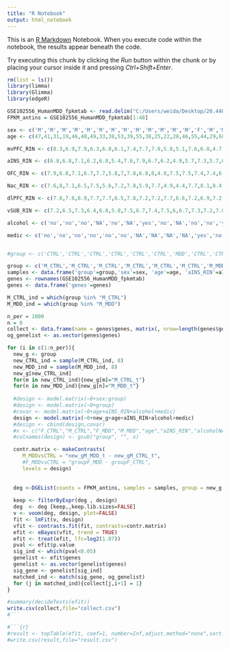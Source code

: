 ---
title: "R Notebook"
output: html_notebook
---

This is an [R Markdown](http://rmarkdown.rstudio.com) Notebook. When you execute code within the notebook, the results appear beneath the code. 

Try executing this chunk by clicking the *Run* button within the chunk or by placing your cursor inside it and pressing *Ctrl+Shift+Enter*. 

```{r}
rm(list = ls())
library(limma)
library(Glimma)
library(edgeR)

GSE102556_HumanMDD_fpkmtab <- read.delim("C:/Users/weida/Desktop/20.440/Project/GSE102556_HumanMDD_fpkmtab.txt", row.names=1)
FPKM_antins = GSE102556_HumanMDD_fpkmtab[1:48]
```

```{r}
sex <- c('M','M','M','M','M','M','M','M','M','M','M','M','M','F','M','M','F','F','F','M','M','M','F','M','F','F','M','M','M','F','M','F','F','M','F','F','M','F','F','F','F','F','F','F','F','F','M','F')
age <- c(47,41,31,19,46,40,49,33,38,53,39,55,38,25,22,28,46,55,44,29,68,39,40,63,25,54,48,67,46,32,52,55,79,64,72,41,29,45,48,82,36,52,60,22,68,59,59,51)

mvPFC_RIN <- c(8.3,6.9,7.9,6.3,6.8,6.1,7.4,7.7,7.8,5.8,5.1,7.6,6.8,4.7,6.6,5,7.5,5.7,5.9,5.7,6.7,6.5,7.5,7.6,5.9,6,6.4,7.6,5.6,6.4,5.1,6.3,6.4,6.4,5.3,5.8,5.7,7.6,6.8,6.4,7.3,5.5,7.3,6.3,6.1,8,7.7,6.4)

aINS_RIN <- c(6.8,6.8,7.1,6.2,6.8,5.4,7.6,7.9,6.7,6.2,4.9,5.7,7.3,5.7,6,5.5,4.3,6.7,6.2,5.7,7.5,7.8,6.1,4.6,5.9,6.1,5.6,5.8,5.1,5.8,5.5,7.2,5.2,5.8,5.6,6.7,6.1,6.6,7.1,6.3,8,8.2,8.6,7.7,8.4,8.3,8.1,8.2)

OFC_RIN <- c(7.9,6.8,7.1,6.7,7.7,5.8,7,7.8,6.8,8,4.8,7.5,7.5,7.4,7.4,6.1,6.9,6.9,7.3,5.7,8.8,6.8,7.8,6.5,6.2,8.3,7.9,6.8,6.1,8.2,5.7,8.5,6.8,9.1,5.7,6.7,8,7.4,8,8.0,7.6,8.3,7.9,6.1,8.3,7.3,7.4,8.3)

Nac_RIN <- c(7.6,8,7.1,6.5,7.5,5.6,7.2,7.8,5.9,7.7,4.9,4.4,7.7,8.1,8.4,7.5,8.4,8,7.2,7.7,8.2,7.5,7.7,7.8,7.6,8.7,8.5,8.3,8.8,8.3,6.8,7.7,7.2,8.1,7.4,7.5,7.5,7.8,7.3,7.6,7.8,7.8,8.3,8.2,8.2,9.1,8.6,7.8)

dlPFC_RIN <- c(7.8,7.6,6.9,7.7,7.7,6.5,7.8,7.2,7.2,7.7,6.6,7.2,6.9,7.2,6.8,5.6,7.5,7.5,6.9,7.6,8.8,7.6,6.7,7.4,7.1,7.7,7.7,7.2,8.2,6.9,6.5,7.5,5.9,7.7,6.2,6.4,7.5,7.5,7.3,6.8,7.8,7.2,7.5,6.4,7.7,8,8.1,7.2)

vSUB_RIN <- c(7.2,6.5,7.3,6.4,6.8,5.8,7.5,6.7,7.4,7.5,6,6.7,7.3,7.2,7.8,7.6,7.7,7.1,7.3,8.3,8.2,8.7,5.9,9.4,6.6,7.4,6.7,7,7.6,7.7,6.3,6.7,7.0,7,5.1,7.4,6.4,6.4,7.7,7.0,6.6,7.7,7.3,7.3,7.6,7.6,7.2,8.0)

alcohol <- c('no','no','no','NA','no','NA','yes','no','NA','no','no','yes','NA','NA','no','NA','NA','No','NA','no','yes','no','NA','yes','NA','No','no','yes','no','NA','NA','No','no','no','no','NA','NA','no','NA','NA','No','NA','no','NA','NA','NA','NA','no')

medic <- c('no','no','no','no','no','no','NA','NA','NA','NA','yes','no','NA','NA','yes','no','yes','yes','yes','no','NA','yes','yes','yes','yes','yes','no','no','no','yes','no','yes','no','yes','no','NA','NA','yes','NA','NA','yes','NA','no','no','NA','yes','NA','no')


#group <- c('CTRL','CTRL','CTRL','CTRL','CTRL','CTRL','MDD','CTRL','CTRL','MDD','MDD','CTRL','MDD','MDD','MDD','MDD','MDD','MDD','CTRL','MDD','MDD','MDD','MDD','MDD','MDD','MDD','MDD','MDD','CTRL','MDD','CTRL','MDD','CTRL','MDD','CTRL','MDD','CTRL','CTRL','MDD','CTRL','MDD','MDD','CTRL','CTRL','CTRL','MDD','CTRL','CTRL')

group <- c('M_CTRL','M_CTRL','M_CTRL','M_CTRL','M_CTRL','M_CTRL','M_MDD','M_CTRL','M_CTRL','M_MDD','M_MDD','M_CTRL','M_MDD','F_MDD','M_MDD','M_MDD','F_MDD','F_MDD','F_CTRL','M_MDD','M_MDD','M_MDD','F_MDD','M_MDD','F_MDD','F_MDD','M_MDD','M_MDD','M_CTRL','F_MDD','M_CTRL','F_MDD','F_CTRL','M_MDD','F_CTRL','F_MDD','M_CTRL','F_CTRL','F_MDD','F_CTRL','F_MDD','F_MDD','F_CTRL','F_CTRL','F_CTRL','F_MDD','M_CTRL','F_CTRL')
samples <- data.frame('group'=group,'sex'=sex, 'age'=age, 'aINS_RIN'=aINS_RIN, 'alcohol'=alcohol, 'medic'=medic)
genes <- rownames(GSE102556_HumanMDD_fpkmtab)
genes <- data.frame('genes'=genes)

M_CTRL_ind = which(group %in% "M_CTRL")
M_MDD_ind = which(group %in% "M_MDD")
```

```{r}
n_per = 1000
n = 0
collect <- data.frame(name = genes$genes, matrix(, nrow=length(genes$genes), ncol=n_per))
og_genelist <- as.vector(genes$genes)

for (i in c(1:n_per)){
  new_g <- group
  new_CTRL_ind = sample(M_CTRL_ind, 8)
  new_MDD_ind = sample(M_MDD_ind, 8)
  new_g[new_CTRL_ind]
  for(m in new_CTRL_ind){new_g[m]="M_CTRL_t"}
  for(n in new_MDD_ind){new_g[n]="M_MDD_t"}
  
  #design <- model.matrix(~0+sex:group)
  #design <- model.matrix(~0+group)
  #covar <- model.matrix(~0+age+aINS_RIN+alcohol+medic)
  design <- model.matrix(~0+new_g+age+aINS_RIN+alcohol+medic)
  #design <- cbind(design,covar)
  #x <- c("F_CTRL","M_CTRL","F_MDD","M_MDD","age","aINS_RIN","alcoholNA","alcoholno","alcoholNo","alcoholyes","medicno","medicyes")
  #colnames(design) <- gsub("group", "", x)

  contr.matrix <- makeContrasts(
     M_MDDvsCTRL = "new_gM_MDD_t - new_gM_CTRL_t", 
     #F_MDDvsCTRL = "groupF_MDD - groupF_CTRL", 
     levels = design)
  
  
  deg <-DGEList(counts = FPKM_antins, samples = samples, group = new_g, genes = genes, remove.zeros = TRUE)
  
  keep <- filterByExpr(deg , design) 
  deg  <- deg [keep,,keep.lib.sizes=FALSE]
  v <- voom(deg, design, plot=FALSE)
  fit <- lmFit(v, design)
  vfit <- contrasts.fit(fit, contrasts=contr.matrix)
  efit <- eBayes(vfit, trend = TRUE)
  efit <- treat(efit, lfc=log2(1.07))
  pval <- efit$p.value
  sig_ind <- which(pval<0.05)
  genelist <- efit$genes
  genelist <- as.vector(genelist$genes)
  sig_gene <- genelist[sig_ind]
  matched_ind <- match(sig_gene, og_genelist)                   
  for (j in matched_ind){collect[j,i+1] = 1}
}

```

```{r}
#summary(decideTests(efit))
write.csv(collect,file="collect.csv")
#```

#```{r}
#result <- topTable(efit, coef=1, number=Inf,adjust.method="none",sort.by="logFC", p.value=0.05, confint=FALSE)
#write.csv(result,file="result.csv")
```












